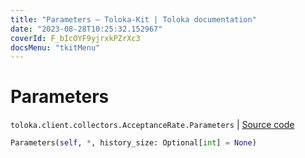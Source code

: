 ```yaml
---
title: "Parameters — Toloka-Kit | Toloka documentation"
date: "2023-08-28T10:25:32.152967"
coverId: F_bIcOYF9yjrxkPZrXc3
docsMenu: "tkitMenu"
---
```


# Parameters

`toloka.client.collectors.AcceptanceRate.Parameters` | [Source code](https://github.com/Toloka/toloka-kit/blob/v1.2.1/src/client/collectors.py#L126)

```python
Parameters(self, *, history_size: Optional[int] = None)
```